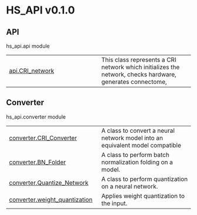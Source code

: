 # HS_API v0.1.0

## API

hs_api.api module

| | |
| --- | --- |
| [api.CRI_network](api.CRI_network.qmd#hs_api.api.CRI_network) | This class represents a CRI network which initializes the network, checks hardware, generates connectome, |

## Converter

hs_api.converter module

| | |
| --- | --- |
| [converter.CRI_Converter](converter.CRI_Converter.qmd#hs_api.converter.CRI_Converter) | A class to convert a neural network model into an equivalent model compatible |
| [converter.BN_Folder](converter.BN_Folder.qmd#hs_api.converter.BN_Folder) | A class to perform batch normalization folding on a model. |
| [converter.Quantize_Network](converter.Quantize_Network.qmd#hs_api.converter.Quantize_Network) | A class to perform quantization on a neural network. |
| [converter.weight_quantization](converter.weight_quantization.qmd#hs_api.converter.weight_quantization) | Applies weight quantization to the input. |